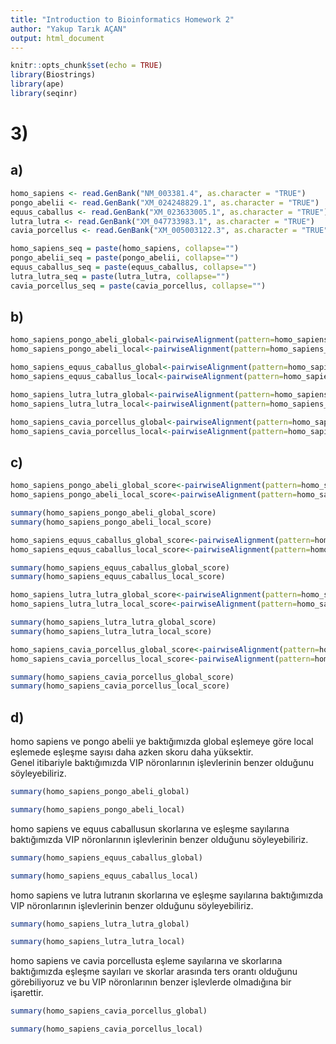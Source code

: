 ```yaml
---
title: "Introduction to Bioinformatics Homework 2"
author: "Yakup Tarık AÇAN"
output: html_document
---
```


```r
knitr::opts_chunk$set(echo = TRUE)
library(Biostrings)
library(ape)
library(seqinr)
```

# 3)

## a)

```r
homo_sapiens <- read.GenBank("NM_003381.4", as.character = "TRUE")
pongo_abelii <- read.GenBank("XM_024248829.1", as.character = "TRUE")
equus_caballus <- read.GenBank("XM_023633005.1", as.character = "TRUE")
lutra_lutra <- read.GenBank("XM_047733983.1", as.character = "TRUE")
cavia_porcellus <- read.GenBank("XM_005003122.3", as.character = "TRUE")

homo_sapiens_seq = paste(homo_sapiens, collapse="")
pongo_abelii_seq = paste(pongo_abelii, collapse="")
equus_caballus_seq = paste(equus_caballus, collapse="")
lutra_lutra_seq = paste(lutra_lutra, collapse="")
cavia_porcellus_seq = paste(cavia_porcellus, collapse="")
```

## b)

```r
homo_sapiens_pongo_abeli_global<-pairwiseAlignment(pattern=homo_sapiens_seq, subject=pongo_abelii_seq, type="global")
homo_sapiens_pongo_abeli_local<-pairwiseAlignment(pattern=homo_sapiens_seq, subject=pongo_abelii_seq, type="local")

homo_sapiens_equus_caballus_global<-pairwiseAlignment(pattern=homo_sapiens_seq, subject=equus_caballus_seq, type="global")
homo_sapiens_equus_caballus_local<-pairwiseAlignment(pattern=homo_sapiens_seq, subject=equus_caballus_seq, type="local")

homo_sapiens_lutra_lutra_global<-pairwiseAlignment(pattern=homo_sapiens_seq, subject=lutra_lutra_seq, type="global")
homo_sapiens_lutra_lutra_local<-pairwiseAlignment(pattern=homo_sapiens_seq, subject=lutra_lutra_seq, type="local")

homo_sapiens_cavia_porcellus_global<-pairwiseAlignment(pattern=homo_sapiens_seq, subject=cavia_porcellus_seq, type="global")
homo_sapiens_cavia_porcellus_local<-pairwiseAlignment(pattern=homo_sapiens_seq, subject=cavia_porcellus_seq, type="local")
```

## c)

```r
homo_sapiens_pongo_abeli_global_score<-pairwiseAlignment(pattern=homo_sapiens_seq, subject=pongo_abelii_seq, type="global",scoreOnly=TRUE)
homo_sapiens_pongo_abeli_local_score<-pairwiseAlignment(pattern=homo_sapiens_seq, subject=pongo_abelii_seq, type="local",scoreOnly=TRUE)

summary(homo_sapiens_pongo_abeli_global_score)
summary(homo_sapiens_pongo_abeli_local_score)
```

```r
homo_sapiens_equus_caballus_global_score<-pairwiseAlignment(pattern=homo_sapiens_seq, subject=equus_caballus_seq, type="global",scoreOnly=TRUE)
homo_sapiens_equus_caballus_local_score<-pairwiseAlignment(pattern=homo_sapiens_seq, subject=equus_caballus_seq, type="local",scoreOnly=TRUE)

summary(homo_sapiens_equus_caballus_global_score)
summary(homo_sapiens_equus_caballus_local_score)
```

```r
homo_sapiens_lutra_lutra_global_score<-pairwiseAlignment(pattern=homo_sapiens_seq, subject=lutra_lutra_seq, type="global",scoreOnly=TRUE)
homo_sapiens_lutra_lutra_local_score<-pairwiseAlignment(pattern=homo_sapiens_seq, subject=lutra_lutra_seq, type="local",scoreOnly=TRUE)

summary(homo_sapiens_lutra_lutra_global_score)
summary(homo_sapiens_lutra_lutra_local_score)
```

```r
homo_sapiens_cavia_porcellus_global_score<-pairwiseAlignment(pattern=homo_sapiens_seq, subject=cavia_porcellus_seq, type="global",scoreOnly=TRUE)
homo_sapiens_cavia_porcellus_local_score<-pairwiseAlignment(pattern=homo_sapiens_seq, subject=cavia_porcellus_seq, type="local",scoreOnly=TRUE)

summary(homo_sapiens_cavia_porcellus_global_score)
summary(homo_sapiens_cavia_porcellus_local_score)
```

## d) 

homo sapiens ve pongo abelii ye baktığımızda global eşlemeye göre local eşlemede eşleşme sayısı daha azken skoru daha yüksektir.\
Genel itibariyle baktığımızda VIP nöronlarının işlevlerinin benzer olduğunu söyleyebiliriz.

```r
summary(homo_sapiens_pongo_abeli_global)
```

```r
summary(homo_sapiens_pongo_abeli_local)
```

homo sapiens ve equus caballusun skorlarına ve eşleşme sayılarına baktığımızda VIP nöronlarının işlevlerinin benzer olduğunu söyleyebiliriz.

```r
summary(homo_sapiens_equus_caballus_global)
```

```r
summary(homo_sapiens_equus_caballus_local)
```

homo sapiens ve lutra lutranın skorlarına ve eşleşme sayılarına baktığımızda VIP nöronlarının işlevlerinin benzer olduğunu söyleyebiliriz.

```r
summary(homo_sapiens_lutra_lutra_global)
```

```r
summary(homo_sapiens_lutra_lutra_local)
```

homo sapiens ve cavia porcellusta eşleme sayılarına ve skorlarına baktığımızda eşleşme sayıları ve skorlar arasında ters orantı olduğunu görebiliyoruz ve bu VIP nöronlarının benzer işlevlerde olmadığına bir işarettir.

```r
summary(homo_sapiens_cavia_porcellus_global)
```

```r
summary(homo_sapiens_cavia_porcellus_local)
```
